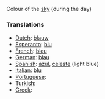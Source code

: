 Colour of the [[sky]] (during the day)

===Translations===

* [[Dutch]]: [[blauw]]
* [[Esperanto]]: [[blu]]
* [[French]]: [[bleu]]
* [[German]]: [[blau]]
* [[Spanish]]: [[azul]], [[celeste]] (light blue)
* [[Italian]]: [[blu]]
* [[Portuguese]]: [[]]
* [[Turkish]]: [[]]
* [[Greek]]: [[]]